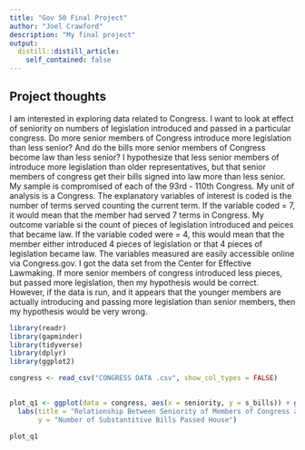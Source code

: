 ```yaml
---
title: "Gov 50 Final Project"
author: "Joel Crawford"
description: "My final project"
output:
  distill::distill_article:
    self_contained: false
---
```




## Project thoughts

I am interested in exploring data related to Congress. I want to look at effect of seniority on numbers of legislation introduced and passed in a particular congress. Do more senior members of Congress introduce more legislation than less senior? And do the bills more senior members of Congress become law than less senior? I hypothesize that less senior members of introduce more legislation than older representatives, but that  senior members of congress get their bills signed into law more than less senior. My sample is compromised of each of the 93rd - 110th Congress. My unit of analysis is a Congress. The explanatory variables of interest is coded is the number of terms served counting the current term. If the variable coded = 7, it would mean that the member had served 7 terms in Congress. My outcome variable si the count of pieces of legislation introduced and peices that became law. If the variable coded were = 4, this would mean that the member either introduced 4 pieces of legislation or that 4 pieces of legislation became law. The variables measured are easily accessible online via Congress.gov. I got the data set from the Center for Effective Lawmaking. If more senior members of congress introduced less pieces, but passed more legislation, then my hypothesis would be correct. However, if the data is run, and it appears that the younger members are actually introducing and passing more legislation than senior members, then my hypothesis would be very wrong.   



```r
library(readr)
library(gapminder)
library(tidyverse)
library(dplyr)
library(ggplot2)

congress <- read_csv("CONGRESS DATA .csv", show_col_types = FALSE) 

  
plot_q1 <- ggplot(data = congress, aes(x = seniority, y = s_bills)) + geom_col() +
  labs(title = "Relationship Between Seniority of Members of Congress and Number of Bills Passed House", x = "Seniority of Member (age)", 
       y = "Number of Substantitive Bills Passed House")

plot_q1
                         
                         
```


